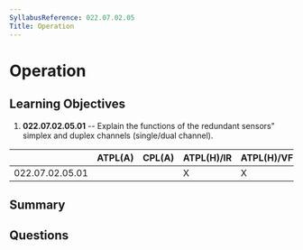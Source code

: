 ```yaml
---
SyllabusReference: 022.07.02.05
Title: Operation
---
```


# Operation

## Learning Objectives

1. **022.07.02.05.01** -- Explain the functions of the redundant sensors" simplex
   and duplex channels (single/dual channel).

|                 | ATPL(A) | CPL(A) | ATPL(H)/IR | ATPL(H)/VFR | CPL(H) | IR  | CBIR(A) |
| --------------- | ------- | ------ | ---------- | ----------- | ------ | --- | ------- |
| 022.07.02.05.01 |         |        | X          | X           | X      |     |         |

## Summary

## Questions
